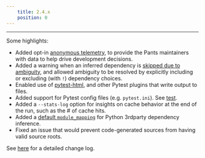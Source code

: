 ```yaml
---
    title: 2.4.x
    position: 0
---
```


---

Some highlights:

- Added opt-in [anonymous telemetry](https://www.pantsbuild.org/v2.4/docs/anonymous-telemetry), to provide the Pants maintainers with data to help drive development decisions.
- Added a warning when an inferred dependency is [skipped due to ambiguity](https://github.com/pantsbuild/pants/pull/11792), and allowed ambiguity to be resolved by explicitly including or excluding (with `!`) dependency choices.
- Enabled use of [pytest-html](https://pypi.org/project/pytest-html/), and other Pytest plugins that write output to files.
- Added support for Pytest config files (e.g. `pytest.ini`). See [test](../../python/goals/test.mdx).
- Added a `--stats-log` option for insights on cache behavior at the end of the run, such as the # of cache hits.
- Added a [default `module_mapping`](https://github.com/pantsbuild/pants/issues/11634) for Python 3rdparty dependency inference.
- Fixed an issue that would prevent code-generated sources from having valid source roots.

See [here](https://github.com/pantsbuild/pants/blob/master/src/python/pants/notes/2.4.x.md) for a detailed change log.
